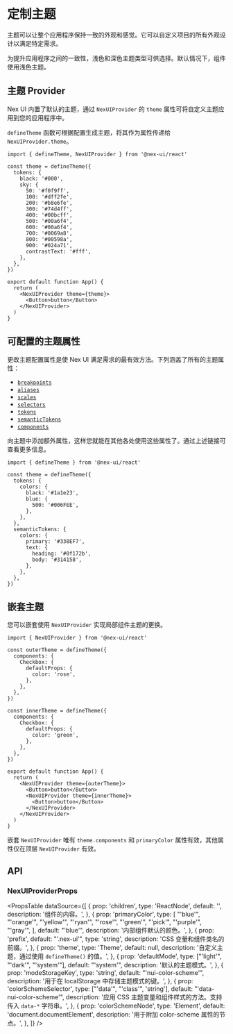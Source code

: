 
# 定制主题

主题可以让整个应用程序保持一致的外观和感觉。它可以自定义项目的所有外观设计以满足特定需求。

为提升应用程序之间的一致性，浅色和深色主题类型可供选择。默认情况下，组件使用浅色主题。

## 主题 Provider

Nex UI 内置了默认的主题，通过 `NexUIProvider` 的 `theme` 属性可将自定义主题应用到您的应用程序中。

`defineTheme` 函数可根据配置生成主题，将其作为属性传递给 `NexUIProvider.theme`。

```tsx
import { defineTheme, NexUIProvider } from '@nex-ui/react'

const theme = defineTheme({
  tokens: {
    black: '#000',
    sky: {
      50: '#f0f9ff',
      100: '#dff2fe',
      200: '#b8e6fe',
      300: '#74d4ff',
      400: '#00bcff',
      500: '#00a6f4',
      600: '#00a6f4',
      700: '#0069a8',
      800: '#00598a',
      900: '#024a71',
      contrastText: '#fff',
    },
  },
})

export default function App() {
  return (
    <NexUIProvider theme={theme}>
      <Button>button</Button>
    </NexUIProvider>
  )
}
```

## 可配置的主题属性

更改主题配置属性是使 Nex UI 满足需求的最有效方法。下列涵盖了所有的主题属性：

- [`breakpoints`](/a)
- [`aliases`](/a)
- [`scales`](/a)
- [`selectors`](/a)
- [`tokens`](/a)
- [`semanticTokens`](/a)
- [`components`](/a)

向主题中添加额外属性，这样您就能在其他各处使用这些属性了。通过上述链接可查看更多信息。

```tsx
import { defineTheme } from '@nex-ui/react'

const theme = defineTheme({
  tokens: {
    colors: {
      black: '#1a1e23',
      blue: {
        500: '#006FEE',
      },
    },
  },
  semanticTokens: {
    colors: {
      primary: '#338EF7',
      text: {
        heading: '#0f172b',
        body: '#314158',
      },
    },
  },
})
```

## 嵌套主题

您可以嵌套使用 `NexUIProvider` 实现局部组件主题的更换。

<FlexCenter>
  <Checkbox defaultChecked color='rose' />
  <Checkbox defaultChecked color='green' />
</FlexCenter>

```tsx
import { NexUIProvider } from '@nex-ui/react'

const outerTheme = defineTheme({
  components: {
    Checkbox: {
      defaultProps: {
        color: 'rose',
      },
    },
  },
})

const innerTheme = defineTheme({
  components: {
    Checkbox: {
      defaultProps: {
        color: 'green',
      },
    },
  },
})

export default function App() {
  return (
    <NexUIProvider theme={outerTheme}>
      <Button>button</Button>
      <NexUIProvider theme={innerTheme}>
        <Button>button</Button>
      </NexUIProvider>
    </NexUIProvider>
  )
}
```

嵌套 `NexUIProvider` 唯有 `theme.components` 和 `primaryColor` 属性有效，其他属性仅在顶层 `NexUIProvider` 有效。

## API

### NexUIProviderProps

<PropsTable
  dataSource={[
    {
      prop: 'children',
      type: 'ReactNode',
      default: '',
      description: '组件的内容。',
    },
    {
      prop: 'primaryColor',
      type: [
        "'blue'",
        "'orange'",
        "'yellow'",
        "'ryan'",
        "'rose'",
        "'green'",
        "'pick'",
        "'purple'",
        "'gray'",
      ],
      default: "'blue'",
      description: '内部组件默认的颜色。',
    },
    {
      prop: 'prefix',
      default: "'.nex-ui'",
      type: 'string',
      description: 'CSS 变量和组件类名的前缀。',
    },
    {
      prop: 'theme',
      type: 'Theme',
      default: null,
      description: '自定义主题，通过使用 `defineTheme()` 的值。',
    },
    {
      prop: 'defaultMode',
      type: ["'light'", "'dark'", "'system'"],
      default: "'system'",
      description: '默认的主题模式。',
    },
    {
      prop: 'modeStorageKey',
      type: 'string',
      default: "'nui-color-scheme'",
      description: '用于在 localStorage 中存储主题模式的键。',
    },
    {
      prop: 'colorSchemeSelector',
      type: ["'data'", "'class'", 'string'],
      default: "'data-nui-color-scheme'",
      description:
        '应用 CSS 主题变量和组件样式的方法。支持传入 `data-*` 字符串。',
    },
    {
      prop: 'colorSchemeNode',
      type: 'Element',
      default: 'document.documentElement',
      description: '用于附加 color-scheme 属性的节点。',
    },
  ]}
/>
